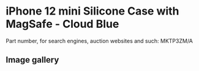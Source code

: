 
# iPhone 12 mini Silicone Case with MagSafe - Cloud Blue

Part number, for search engines, auction websites and such: MKTP3ZM/A

## Image gallery

<div style={{ width: '100%', maxWidth: '768px' }}>
<GalleryComponent
    images={[
      {
        original: "/everysource/MKTP3.webp",
        thumbnail: "/everypreview/MKTP3.webp",
      },
      {
        original: "/everysource/MKTP3_AV01.webp",
        thumbnail: "/everypreview/MKTP3_AV01.webp",
      },
      {
        original: "/everysource/MKTP3_AV02.webp",
        thumbnail: "/everypreview/MKTP3_AV02.webp",
      },
      {
        original: "/everysource/MKTP3_AV03.webp",
        thumbnail: "/everypreview/MKTP3_AV03.webp",
      },
      {
        original: "/everysource/MKTP3_AV04.webp",
        thumbnail: "/everypreview/MKTP3_AV04.webp",
      },
      {
        original: "/everysource/MKTP3_AV05.webp",
        thumbnail: "/everypreview/MKTP3_AV05.webp",
      }
    ]}
  />
</div>